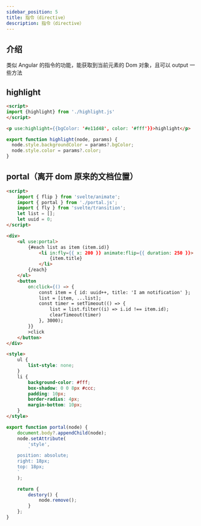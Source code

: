 ```yaml
---
sidebar_position: 5
title: 指令（directive）
description: 指令（directive）
---
```


## 介绍

类似 Angular 的指令的功能，能获取到当前元素的 Dom 对象，且可以 output 一些方法

## highlight

```html title="app.svelte"
<script>
import {highlight} from './highlight.js'
</script>

<p use:highlight={{bgColor: '#e11d48', color: '#fff'}}>highlight</p>
```

```js title="highlight.js"
export function highlight(node, params) {
  node.style.backgroundColor = params?.bgColor;
  node.style.color = params?.color;
}
```

## portal（离开 dom 原来的文档位置）

```html title="app.svelte"
<script>
	import { flip } from 'svelte/animate';
	import { portal } from './portal.js';
	import { fly } from 'svelte/transition';
	let list = [];
	let uuid = 0;
</script>

<div>
	<ul use:portal>
		{#each list as item (item.id)}
			<li in:fly={{ x: 200 }} animate:flip={{ duration: 250 }}>
				{item.title}
			</li>
		{/each}
	</ul>
	<button
		on:click={() => {
			const item = { id: uuid++, title: 'I am notification' };
			list = [item, ...list];
			const timer = setTimeout(() => {
				list = list.filter((i) => i.id !== item.id);
				clearTimeout(timer)
			}, 3000);
		}}
		>click
	</button>
</div>

<style>
	ul {
		list-style: none;
	}
	li {
		background-color: #fff;
		box-shadow: 0 0 8px #ccc;
		padding: 10px;
		border-radius: 4px;
		margin-bottom: 10px;
	}
</style>

```

```js title="portal.js"
export function portal(node) {
	document.body?.appendChild(node);
	node.setAttribute(
		'style',
		`
    position: absolute;
    right: 18px;
    top: 18px;
    `
	);

	return {
		destory() {
			node.remove();
		}
	};
}

```
